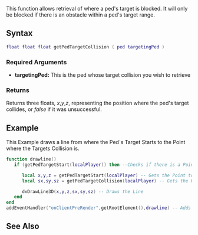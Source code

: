 
{{Client function}}
This function allows retrieval of where a ped's target is blocked. It will only be blocked if there is an obstacle within a ped's target range.

==Syntax== 
<syntaxhighlight lang="lua">
float float float getPedTargetCollision ( ped targetingPed )
</syntaxhighlight> 

===Required Arguments=== 
*'''targetingPed:''' This is the ped whose target collision you wish to retrieve

===Returns===
Returns three floats, ''x'',''y'',''z'', representing the position where the ped's target collides, or ''false'' if it was unsuccessful.

==Example==

This Example draws a line from where the Ped´s Target Starts to the Point where the Targets Collision is.
<syntaxhighlight lang="lua">
function drawline()
   if (getPedTargetStart(localPlayer)) then --Checks if there is a Point to start From.

      local x,y,z = getPedTargetStart(localPlayer) -- Gets the Point to start From.
      local sx,sy,sz = getPedTargetCollision(localPlayer) -- Gets the Point where the Targets Collision is.

      dxDrawLine3D(x,y,z,sx,sy,sz) -- Draws the Line
   end
end
addEventHandler("onClientPreRender",getRootElement(),drawline) -- Adds the Handler.
</syntaxhighlight>

==See Also==
{{Client_ped_functions}}